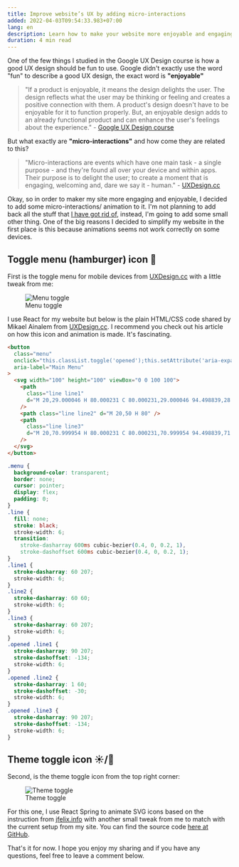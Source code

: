```yaml
---
title: Improve website’s UX by adding micro-interactions
added: 2022-04-03T09:54:33.983+07:00
lang: en
description: Learn how to make your website more enjoyable and engaging with micro-interactions. See how you can use HTML, CSS, React, and React Spring to create animated icons for your menu and theme toggle.
duration: 4 min read
---
```



One of the few things I studied in the Google UX Design course is how a good UX design should be fun to use. Google didn't exactly use the word "fun" to describe a good UX design, the exact word is **"enjoyable"**

> "If a product is enjoyable, it means the design delights the user. The design reflects what the user may be thinking or feeling and creates a positive connection with them. A product's design doesn't have to be enjoyable for it to function properly. But, an enjoyable design adds to an already functional product and can enhance the user's feelings about the experience." - [Google UX Design course](https://www.coursera.org/professional-certificates/google-ux-design)

But what exactly are **"micro-interactions"** and how come they are related to this?

> "Micro-interactions are events which have one main task - a single purpose - and they're found all over your device and within apps. Their purpose is to delight the user; to create a moment that is engaging, welcoming and, dare we say it - human." - [UXDesign.cc](https://uxdesign.cc/micro-interactions-why-when-and-how-to-use-them-to-boost-the-ux-17094b3baaa0)

Okay, so in order to maker my site more engaging and enjoyable, I decided to add some micro-interactions/ animation to it. I'm not planning to add back all the stuff that [I have got rid of](https://vinh.dev/blog/i-opted-in-a-more-minimal-design-but-why), instead, I'm going to add some small other thing. One of the big reasons I decided to simplify my website in the first place is this because animations seems not work correctly on some devices.

## Toggle menu (hamburger) icon 🍔

First is the toggle menu for mobile devices from [UXDesign.cc](https://uxdesign.cc/the-menu-210bec7ad80c) with a little tweak from me:

<figure class="pt-5 flex flex-col items-center">
  <img
    src={menuToggle.src}
    alt="Menu toggle"
    class="shadow rounded-lg w-auto!"
  />
  <figcaption class="text-center">Menu toggle</figcaption>
</figure>

I use React for my website but below is the plain HTML/CSS code shared by Mikael Ainalem from [UXDesign.cc](https://uxdesign.cc/the-menu-210bec7ad80c). I recommend you check out his article on how this icon and animation is made. It's fascinating.

```html
<button
  class="menu"
  onclick="this.classList.toggle('opened');this.setAttribute('aria-expanded', this.classList.contains('opened'))"
  aria-label="Main Menu"
>
  <svg width="100" height="100" viewBox="0 0 100 100">
    <path
      class="line line1"
      d="M 20,29.000046 H 80.000231 C 80.000231,29.000046 94.498839,28.817352 94.532987,66.711331 94.543142,77.980673 90.966081,81.670246 85.259173,81.668997 79.552261,81.667751 75.000211,74.999942 75.000211,74.999942 L 25.000021,25.000058"
    />
    <path class="line line2" d="M 20,50 H 80" />
    <path
      class="line line3"
      d="M 20,70.999954 H 80.000231 C 80.000231,70.999954 94.498839,71.182648 94.532987,33.288669 94.543142,22.019327 90.966081,18.329754 85.259173,18.331003 79.552261,18.332249 75.000211,25.000058 75.000211,25.000058 L 25.000021,74.999942"
    />
  </svg>
</button>
```

```css
.menu {
  background-color: transparent;
  border: none;
  cursor: pointer;
  display: flex;
  padding: 0;
}
.line {
  fill: none;
  stroke: black;
  stroke-width: 6;
  transition:
    stroke-dasharray 600ms cubic-bezier(0.4, 0, 0.2, 1),
    stroke-dashoffset 600ms cubic-bezier(0.4, 0, 0.2, 1);
}
.line1 {
  stroke-dasharray: 60 207;
  stroke-width: 6;
}
.line2 {
  stroke-dasharray: 60 60;
  stroke-width: 6;
}
.line3 {
  stroke-dasharray: 60 207;
  stroke-width: 6;
}
.opened .line1 {
  stroke-dasharray: 90 207;
  stroke-dashoffset: -134;
  stroke-width: 6;
}
.opened .line2 {
  stroke-dasharray: 1 60;
  stroke-dashoffset: -30;
  stroke-width: 6;
}
.opened .line3 {
  stroke-dasharray: 90 207;
  stroke-dashoffset: -134;
  stroke-width: 6;
}
```

## Theme toggle icon ☀️/🌙

Second, is the theme toggle icon from the top right corner:

<figure class="pt-5 flex flex-col items-center">
  <img
    src={themeToggle.src}
    alt="Theme toggle"
    class="shadow rounded-lg w-auto!"
  />
  <figcaption class="text-center">Theme toggle</figcaption>
</figure>

For this one, I use React Spring to animate SVG icons based on the instruction from [jfelix.info](https://jfelix.info/blog/using-react-spring-to-animate-svg-icons-dark-mode-toggle) with another small tweak from me to match with the current setup from my site. You can find the source code [here at GitHub](https://github.com/vinhphm/vinh-dev-archive/blob/main/components/AnimatedThemeIcon.js).

That's it for now. I hope you enjoy my sharing and if you have any questions, feel free to leave a comment below.

